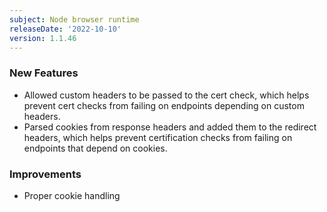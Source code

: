 ```yaml
---
subject: Node browser runtime
releaseDate: '2022-10-10'
version: 1.1.46
---
```


### New Features

* Allowed custom headers to be passed to the cert check, which helps prevent cert checks from failing on endpoints depending on custom headers.
* Parsed cookies from response headers and added them to the redirect headers, which helps prevent certification checks from failing on endpoints that depend on cookies.

### Improvements

* Proper cookie handling
